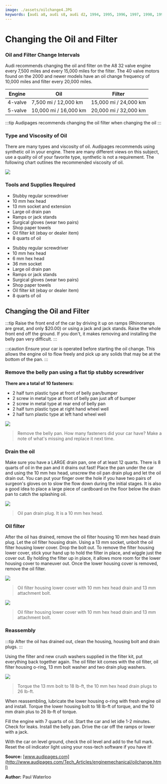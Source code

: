 ```yaml
---
image: ./assets/oilchange4.JPG
keywords: [audi a8, audi s8, audi d2, 1994, 1995, 1996, 1997, 1998, 1999, 2000, 2001, 2002, 4.2, 3.7, v8, oil change, oil filter, AUW, AUX, AQH, AVP, BCS, AYS, ABZ, AKG, AHC, AKH, AQG, AKC]
---
```




# Changing the Oil and Filter

### Oil and Filter Change Intervals

Audi recommends changing the oil and filter on the A8 32 valve engine every 7,500 miles and every 15,000 miles for the filter. The 40 valve motors found on the 2000 and newer models have an oil change frequency of 10,000 miles and filter every 20,000 miles. 

| Engine      | Oil                     | Filter                  |
| ----------- | ----------------------- | ----------------------- |
| 4-valve     | 7,500 mi / 12,000 km    | 15,000 mi / 24,000 km   |
| 5-valve     | 10,000 mi / 16,000 km   | 20,000 mi / 32,000 km   |

:::tip
Audipages recommends changing the oil filter when changing the oil
:::

### Type and Viscosity of Oil

There are many types and viscosity of oil. Audipages recommends using synthetic oil in your engine. There are many different views on this subject, use a quality oil of your favorite type, synthetic is not a requirement. The following chart outlines the recommended viscosity of oil.

![](./assets/oilchange8.gif)

### Tools and Supplies Required

<Tabs>
    <TabItem value="4-valve">
        <ul>
            <li>Stubby regular screwdriver</li>
            <li>10 mm hex head</li>
            <li>13 mm socket and extension</li>
            <li>Large oil drain pan</li>
            <li>Ramps or jack stands</li>
            <li>Surgical gloves (wear two pairs)</li>
            <li>Shop paper towels</li>
            <li>Oil filter kit (ebay or dealer item)</li>
            <li>8 quarts of oil </li>
        </ul>
    </TabItem>
    <TabItem value="5-valve">
        <ul>
            <li>Stubby regular screwdriver</li>
            <li>10 mm hex head</li>
            <li>6 mm hex head</li>
            <li>36 mm socket</li>
            <li>Large oil drain pan</li>
            <li>Ramps or jack stands</li>
            <li>Surgical gloves (wear two pairs)</li>
            <li>Shop paper towels</li>
            <li>Oil filter kit (ebay or dealer item)</li>
            <li>8 quarts of oil </li>
        </ul>
    </TabItem>
</Tabs>

## Changing the Oil and Filter

:::tip
Raise the front end of the car by driving it up on ramps (Rhinoramps are great, and only $20.00) or using a jack and jack stands. Raise the whole front end off the ground. If you don't, it makes removing and installing the belly pan very difficult.
:::

:::caution
Ensure your car is operated before starting the oil change. This allows the engine oil to flow freely and pick up any solids that may be at the bottom of the pan.
:::

### Remove the belly pan using a flat tip stubby screwdriver

**There are a total of 10 fasteners:**

 - 2 half turn plastic type at front of belly pan/bumper
 - 2 screw in metal type at front of belly pan just aft of bumper
 - 2 screw in metal type at rear end of belly pan
 - 2 half turn plastic type at right hand wheel well
 - 2 half turn plastic type at left hand wheel well 

![](./assets/oilchange7.JPG)

> Remove the belly pan. How many fasteners did your car have? Make a note of what's missing and replace it next time.

### Drain the oil

Make sure you have a LARGE drain pan, one of at least 12 quarts. There is 8 quarts of oil in the pan and it drains out fast! Place the pan under the car and using the 10 mm hex head, unscrew the oil pan drain plug and let the oil drain out. You can put your finger over the hole if you have two pairs of surgeon's gloves on to slow the flow down during the initial stages. It is also a good idea to place a large piece of cardboard on the floor below the drain pan to catch the splashing oil.

![](./assets/oilchange2.JPG)

> Oil pan drain plug. It is a 10 mm hex head.

### Oil filter

After the oil has drained, remove the oil filter housing 10 mm hex head drain plug. Let the oil filter housing drain. Using a 13 mm socket, unbolt the oil filter housing lower cover. Drop the bolt out. To remove the filter housing lower cover, stick your hand up to hold the filter in place, and wiggle just the cover out. By holding the filter up in place, it allows more room for the lower housing cover to maneuver out. Once the lower housing cover is removed, remove the oil filter.

![](./assets/oilchange3.JPG)

> Oil filter housing lower cover with 10 mm hex head drain and 13 mm attachment bolt.

![](./assets/oilchange4.JPG)

> Oil filter housing lower cover with 10 mm hex head drain and 13 mm attachment bolt.

### Reassembly

:::tip
After the oil has drained out, clean the housing, housing bolt and drain plugs. 
:::

Using the filter and new crush washers supplied in the filter kit, put everything back together again. The oil filter kit comes with the oil filter, oil filter housing o-ring, 13 mm bolt washer and two drain plug washers.

![](./assets/oilchange1.JPG)

> Torque the 13 mm bolt to 18 lb-ft, the 10 mm hex head drain plugs to 26 lb-ft.

When reassembling, lubricate the lower housing o-ring with fresh engine oil and install. Torque the lower housing bolt to 18 lb-ft of torque, and the 10 mm drain plus to 26 lb-ft of torque.

Fill the engine with 7 quarts of oil. Start the car and let idle 1-2 minutes. Check for leaks. Install the belly pan. Drive the car off the ramps or lower with a jack.

With the car on level ground, check the oil level and add to the full mark. Reset the oil indicator light using your ross-tech software if you have it! 

**Source:** [www.audipages.com](http://www.audipages.com/Tech_Articles/enginemechanical/oilchange.html)

**Author:** Paul Waterloo